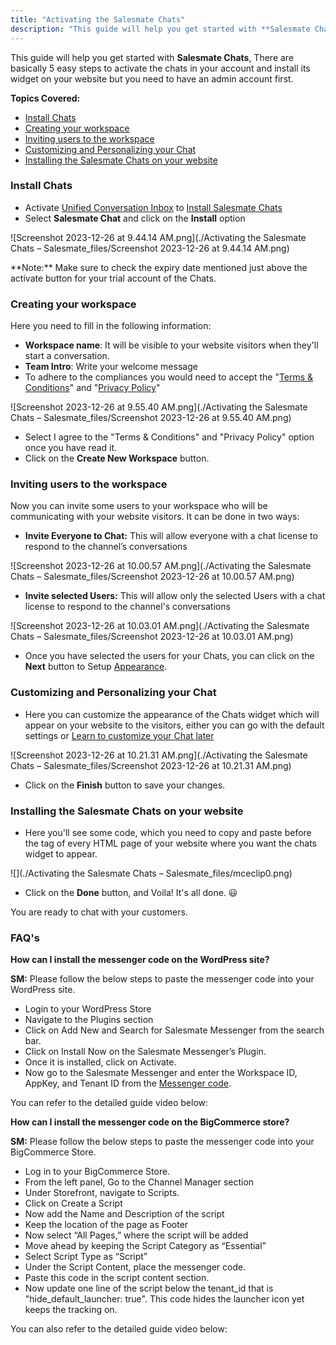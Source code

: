 ```yaml
---
title: "Activating the Salesmate Chats"
description: "This guide will help you get started with **Salesmate Chats**, There are basically 5 easy steps to activate the chats in your account and install its ..."
---
```


This guide will help you get started with **Salesmate Chats**, There are basically 5 easy steps to activate the chats in your account and install its widget on your website but you need to have an admin account first.

**Topics Covered:**

- [Install Chats](https://support.salesmate.io/hc/en-us/articles/360058369732#h_01HW80JBB85E2M62SJ6BES9ZMJ)
- [Creating your workspace](https://support.salesmate.io/hc/en-us/articles/360058369732#h_01HW80JBB87Z7H5MHDSAP4TAES)
- [Inviting users to the workspace](https://support.salesmate.io/hc/en-us/articles/360058369732#h_01HW80JBB8H3B1EJ1XW021D2GM)
- [Customizing and Personalizing your Chat](https://support.salesmate.io/hc/en-us/articles/360058369732#h_01HW80JBB8Q8HPRYJGR3N9XKZM)
- [Installing the Salesmate Chats on your website](https://support.salesmate.io/hc/en-us/articles/360058369732#h_01GK3KF0FQVYHYRX93C2MJ0V95)

### Install Chats

- Activate [Unified Conversation Inbox](https://support.salesmate.io/hc/en-us/articles/26735788331033-How-to-Activate-Unified-Conversation-Inbox) to [Install Salesmate Chats](https://support.salesmate.io/hc/en-us/articles/26825530206745-How-to-Install-Salesmate-Chat)
- Select **Salesmate Chat** and click on the **Install** option

![Screenshot 2023-12-26 at 9.44.14 AM.png](./Activating the Salesmate Chats – Salesmate_files/Screenshot 2023-12-26 at 9.44.14 AM.png)

<Note>
  **Note:** Make sure to check the expiry date mentioned just above the activate
  button for your trial account of the Chats.
</Note>

### Creating your workspace

Here you need to fill in the following information:

- **Workspace name**: It will be visible to your website visitors when they'll start a conversation.
- **Team Intro**: Write your welcome message
- To adhere to the compliances you would need to accept the "[Terms & Conditions](https://www.salesmate.io/tos/)" and "[Privacy Policy](https://www.salesmate.io/privacy-policy/)"

![Screenshot 2023-12-26 at 9.55.40 AM.png](./Activating the Salesmate Chats – Salesmate_files/Screenshot 2023-12-26 at 9.55.40 AM.png)

- Select I agree to the "Terms & Conditions" and "Privacy Policy" option once you have read it.
- Click on the **Create New Workspace** button.

### Inviting users to the workspace

Now you can invite some users to your workspace who will be communicating with your website visitors. It can be done in two ways:

- **Invite Everyone to Chat:** This will allow everyone with a chat license to respond to the channel’s conversations

![Screenshot 2023-12-26 at 10.00.57 AM.png](./Activating the Salesmate Chats – Salesmate_files/Screenshot 2023-12-26 at 10.00.57 AM.png)

- **Invite selected Users:** This will allow only the selected Users with a chat license to respond to the channel's conversations

![Screenshot 2023-12-26 at 10.03.01 AM.png](./Activating the Salesmate Chats – Salesmate_files/Screenshot 2023-12-26 at 10.03.01 AM.png)

- Once you have selected the users for your Chats, you can click on the **Next** button to Setup [Appearance](https://support.salesmate.io/hc/en-us/articles/360058874471).

### Customizing and Personalizing your Chat

- Here you can customize the appearance of the Chats widget which will appear on your website to the visitors, either you can go with the default settings or [Learn to customize your Chat later](https://support.salesmate.io/hc/en-us/articles/360058874471)

![Screenshot 2023-12-26 at 10.21.31 AM.png](./Activating the Salesmate Chats – Salesmate_files/Screenshot 2023-12-26 at 10.21.31 AM.png)

- Click on the **Finish** button to save your changes.

### Installing the Salesmate Chats on your website

- Here you'll see some code, which you need to copy and paste before the </body> tag of every HTML page of your website where you want the chats widget to appear.

![](./Activating the Salesmate Chats – Salesmate_files/mceclip0.png)

- Click on the **Done** button, and Voila! It's all done. 😃

You are ready to chat with your customers.

### FAQ's

**How can I install the messenger code on the WordPress site?**

**SM:** Please follow the below steps to paste the messenger code into your WordPress site.

- Login to your WordPress Store
- Navigate to the Plugins section
- Click on Add New and Search for Salesmate Messenger from the search bar.
- Click on Install Now on the Salesmate Messenger’s Plugin.
- Once it is installed, click on Activate.
- Now go to the Salesmate Messenger and enter the Workspace ID, AppKey, and Tenant ID from the [Messenger code](https://support.salesmate.io/hc/en-us/articles/360058369732-Activating-the-Salesmate-Chats#h_01GK3KF0FQVYHYRX93C2MJ0V95).

You can refer to the detailed guide video below:

**How can I install the messenger code on the BigCommerce store?**

**SM:** Please follow the below steps to paste the messenger code into your BigCommerce Store.

- Log in to your BigCommerce Store.
- From the left panel, Go to the Channel Manager section
- Under Storefront, navigate to Scripts.
- Click on Create a Script
- Now add the Name and Description of the script
- Keep the location of the page as Footer
- Now select “All Pages,” where the script will be added
- Move ahead by keeping the Script Category as “Essential”
- Select Script Type as “Script”
- Under the Script Content, place the messenger code.
- Paste this code in the script content section.
- Now update one line of the script below the tenant_id that is "hide_default_launcher: true". This code hides the launcher icon yet keeps the tracking on.

You can also refer to the detailed guide video below:
